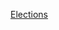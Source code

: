 {{portal|歐洲}}
{{Year by category
| m = 2
| c = 0
| d = 1
| y = 4
| cat = 歐洲選舉
| in = 
| parent = 各年歐洲選舉
| subcat = 2014年選舉
| sortkey = 歐洲
}}
{{Commons category|Elections in 2014}}

[[Category:2014年歐洲|Elections]]
